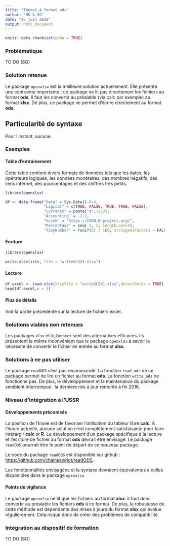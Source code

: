 ---
title: "Theme1.4_format_ods"
author: "NK & SG"
date: "25 juin 2018"
output: html_document
---

```{r setup, include=FALSE}
knitr::opts_chunk$set(echo = TRUE)
```

### Problématique

TO DO (SG)

### Solution retenue

Le package `openxlsx` est la meilleure solution actuellement. Elle présente une contrainte importante : ce package ne lit pas directement les fichiers au format **ods**. Il faut les convertir au préalable (via calc par exemple) au format **xlsx**. De plus, ce package ne permet d'écrire directement au format **ods**.

## Particularité de syntaxe

Pour l'instant, aucune. 

### Exemples

#### Table d'entrainement

Cette table contient divers formats de données tels que les dates, les opérateurs logiques, les données monétaires, des nombres négatifs, des liens internet, des pourcentages et des chiffres très petits. 

```{r}
library(openxlsx)

df <- data.frame("Date" = Sys.Date()-0:4,
                 "Logical" = c(TRUE, FALSE, TRUE, TRUE, FALSE),
                 "Currency" = paste("$",-2:2),
                 "Accounting" = -2:2,
                 "hLink" = "https://CRAN.R-project.org/",
                 "Percentage" = seq(-1, 1, length.out=5),
                 "TinyNumber" = runif(5) / 1E9, stringsAsFactors = FALSE)
```

#### Écriture

```{r}
library(openxlsx)

write.xlsx(iris, file = "writeXLSX1.xlsx")
```

#### Lecture

```{r}
df.excel <- read.xlsx(xlsxFile = "writeXLSX1.xlsx",detectDates = TRUE)
head(df.excel,n = 2)
```

#### Plus de détails

Voir la partie précédente sur la lecture de fichiers excel. 


### Solutions viables non retenues

Les packages `xlsx` et `XLConnect` sont des alternatives efficaces. Ils présentent le même inconvénient que le package `openxlsx` à savoir la nécessite de convertir le fichier en entrée au format **xlsx**.  

### Solutions à ne pas utiliser

Le package `readODS` n'est pas recommandé. La fonction `read_ods` de ce package permet de lire un fichier au format **ods**. La fonction `write_ods` ne fonctionne pas. De plus, le développement et la maintenance du package semblent interrompus : la derniere mis à jour remonte à fin 2016. 

### Niveau d'intégration à l'USSR

#### Développements préconisés

La position de l'Insee est de favoriser l'utilisation du tableur libre **calc**. À l'heure actuelle, aucune solution n'est complètement satisfaisante pour faire intérargir **calc** et **R**. Le développement d'un package spécifique à la lecture et l'écriture de fichier au format **ods** devrait être envisagé. Le package `readODS` pourrait être le point de départ de ce nouveau package. 

Le code du package `readODS` est disponible sur github : <https://github.com/chainsawriot/readODS>.

Les fonctionnalités envisagées et la syntaxe devraient équivalentes à celles disponibles dans le package `openxlsx`. 

#### Points de vigilance

Le package `openxlsx` ne lit que les fichiers au format **xlsx**. Il faut donc convertir au préalable les fichiers **ods** à ce format. De plus, la robustesse de cette méthode est dépendante des mises à jours du format **xlsx** qui évolue régulièrement. Cela risque donc de créer des problèmes de compatibilité. 

### Intégration au dispositif de formation

TO DO (SG)



